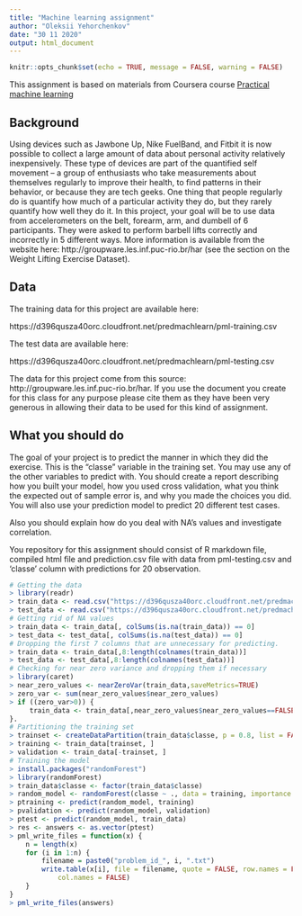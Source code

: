 ```yaml
---
title: "Machine learning assignment"
author: "Oleksii Yehorchenkov"
date: "30 11 2020"
output: html_document
---
```


```r
knitr::opts_chunk$set(echo = TRUE, message = FALSE, warning = FALSE)
```

This assignment is based on materials from Coursera course [Practical machine learning](https://www.coursera.org/learn/practical-machine-learning/home/welcome)

## Background

Using devices such as Jawbone Up, Nike FuelBand, and Fitbit it is now possible to collect a large amount of data about personal activity relatively inexpensively. These type of devices are part of the quantified self movement – a group of enthusiasts who take measurements about themselves regularly to improve their health, to find patterns in their behavior, or because they are tech geeks. One thing that people regularly do is quantify how much of a particular activity they do, but they rarely quantify how well they do it. In this project, your goal will be to use data from accelerometers on the belt, forearm, arm, and dumbell of 6 participants. They were asked to perform barbell lifts correctly and incorrectly in 5 different ways. More information is available from the website here: http://groupware.les.inf.puc-rio.br/har (see the section on the Weight Lifting Exercise Dataset). 

## Data

The training data for this project are available here: 

https://d396qusza40orc.cloudfront.net/predmachlearn/pml-training.csv

The test data are available here:

https://d396qusza40orc.cloudfront.net/predmachlearn/pml-testing.csv

The data for this project come from this source: http://groupware.les.inf.puc-rio.br/har. If you use the document you create for this class for any purpose please cite them as they have been very generous in allowing their data to be used for this kind of assignment. 

## What you should do

The goal of your project is to predict the manner in which they did the exercise. This is the "classe" variable in the training set. You may use any of the other variables to predict with. You should create a report describing how you built your model, how you used cross validation, what you think the expected out of sample error is, and why you made the choices you did. You will also use your prediction model to predict 20 different test cases.

Also you should explain how do you deal with NA's values and investigate correlation.

You repository for this assignment should consist of R markdown file, compiled html file and prediction.csv file with data from pml-testing.csv and 'classe' column with predictions for 20 observation.

```r
# Getting the data
> library(readr)
> train_data <- read.csv("https://d396qusza40orc.cloudfront.net/predmachlearn/pml-training.csv")
> test_data <- read.csv("https://d396qusza40orc.cloudfront.net/predmachlearn/pml-testing.csv")
# Getting rid of NA values
> train_data <- train_data[, colSums(is.na(train_data)) == 0] 
> test_data <- test_data[, colSums(is.na(test_data)) == 0]
# Dropping the first 7 columns that are unnecessary for predicting.
> train_data <- train_data[,8:length(colnames(train_data))]
> test_data <- test_data[,8:length(colnames(test_data))]
# Checking for near zero variance and dropping them if necessary
> library(caret)
> near_zero_values <- nearZeroVar(train_data,saveMetrics=TRUE)
> zero_var <- sum(near_zero_values$near_zero_values)
> if ((zero_var>0)) {
     train_data <- train_data[,near_zero_values$near_zero_values==FALSE]
}.
# Partitioning the training set
> trainset <- createDataPartition(train_data$classe, p = 0.8, list = FALSE)
> training <- train_data[trainset, ]
> validation <- train_data[-trainset, ]
# Training the model
> install.packages("randomForest")
> library(randomForest)
> train_data$classe <- factor(train_data$classe)
> random_model <- randomForest(classe ~ ., data = training, importance = TRUE, ntrees = 10)
> ptraining <- predict(random_model, training)
> pvalidation <- predict(random_model, validation)
> ptest <- predict(random_model, train_data)
> res <- answers <- as.vector(ptest)
> pml_write_files = function(x) {
    n = length(x)
    for (i in 1:n) {
        filename = paste0("problem_id_", i, ".txt")
        write.table(x[i], file = filename, quote = FALSE, row.names = FALSE, 
            col.names = FALSE)
    }
}
> pml_write_files(answers)
```

